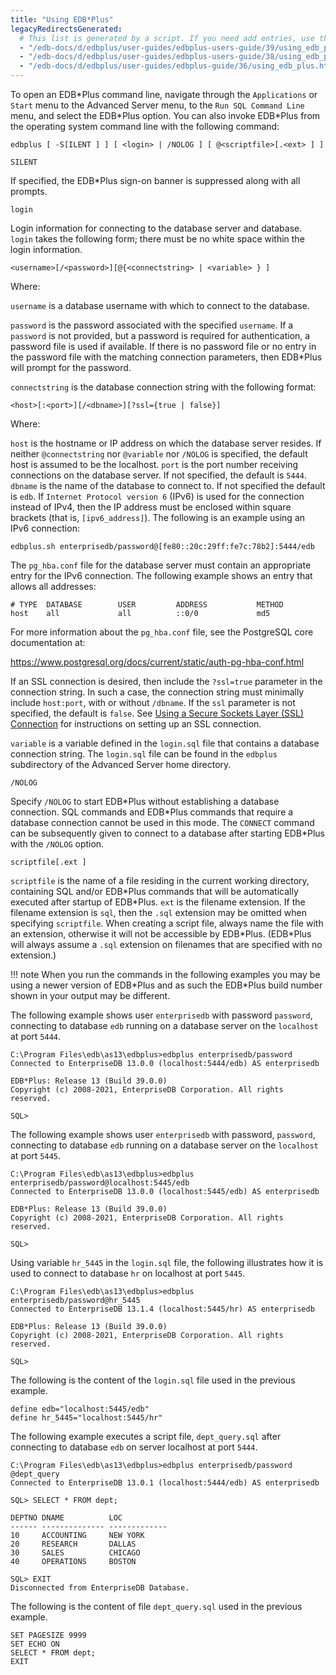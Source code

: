 ```yaml
---
title: "Using EDB*Plus"
legacyRedirectsGenerated:
  # This list is generated by a script. If you need add entries, use the `legacyRedirects` key.
  - "/edb-docs/d/edbplus/user-guides/edbplus-users-guide/39/using_edb_plus.html"
  - "/edb-docs/d/edbplus/user-guides/edbplus-users-guide/38/using_edb_plus.html"
  - "/edb-docs/d/edbplus/user-guides/edbplus-guide/36/using_edb_plus.html"
---
```


<div id="using_edb_plus" class="registered_link"></div>

<div id="starting_edb_plus" class="registered_link"></div>

To open an EDB\*Plus command line, navigate through the `Applications` or `Start` menu to the Advanced Server menu, to the `Run SQL Command Line` menu, and select the EDB\*Plus option. You can also invoke EDB\*Plus from the operating system command line with the following command:

```text
edbplus [ -S[ILENT ] ] [ <login> | /NOLOG ] [ @<scriptfile>[.<ext> ] ]
```

`SILENT`

 If specified, the EDB\*Plus sign-on banner is suppressed along with all prompts.

`login`

 Login information for connecting to the database server and database. `login` takes the following form; there must be no white space within the login information.

```text
<username>[/<password>][@{<connectstring> | <variable> } ]
```

 Where:

 `username` is a database username with which to connect to the database.

 `password` is the password associated with the specified `username`. If a `password` is not provided, but a password is required for authentication, a password file is used if available. If there is no password file or no entry in the password file with the matching connection parameters, then EDB\*Plus will prompt for the password.

 `connectstring` is the database connection string with the following format:

```text
<host>[:<port>][/<dbname>][?ssl={true | false}]
```

 Where:

 `host` is the hostname or IP address on which the database server resides. If neither `@connectstring` nor `@variable` nor `/NOLOG` is specified, the default host is assumed to be the localhost. `port` is the port number receiving connections on the database server. If not specified, the default is `5444`. `dbname` is the name of the database to connect to. If not specified the default is `edb`. If `Internet Protocol version 6` (IPv6) is used for the connection instead of IPv4, then the IP address must be enclosed within square brackets (that is, `[ipv6_address]`). The following is an example using an IPv6 connection:

```text
edbplus.sh enterprisedb/password@[fe80::20c:29ff:fe7c:78b2]:5444/edb
```

 The `pg_hba.conf` file for the database server must contain an appropriate entry for the IPv6 connection. The following example shows an entry that allows all addresses:

```text
# TYPE  DATABASE        USER         ADDRESS           METHOD
host    all             all          ::0/0             md5
```

For more information about the `pg_hba.conf` file, see the PostgreSQL core documentation at:

 <https://www.postgresql.org/docs/current/static/auth-pg-hba-conf.html>

 If an SSL connection is desired, then include the `?ssl=true` parameter in the connection string. In such a case, the connection string must minimally include `host:port`, with or without `/dbname`. If the `ssl` parameter is not specified, the default is `false`. See [Using a Secure Sockets Layer (SSL) Connection](05_using_edb_plus_with_ssl/#using_edb_plus_with_ssl) for instructions on setting up an SSL connection.

 `variable` is a variable defined in the `login.sql` file that contains a database connection string. The `login.sql` file can be found in the `edbplus` subdirectory of the Advanced Server home directory.

`/NOLOG`

 Specify `/NOLOG` to start EDB\*Plus without establishing a database connection. SQL commands and EDB\*Plus commands that require a database connection cannot be used in this mode. The `CONNECT` command can be subsequently given to connect to a database after starting EDB\*Plus with the `/NOLOG` option.

`scriptfile[.ext ]`

 `scriptfile` is the name of a file residing in the current working directory, containing SQL and/or EDB\*Plus commands that will be automatically executed after startup of EDB\*Plus. `ext` is the filename extension. If the filename extension is `sql`, then the `.sql` extension may be omitted when specifying `scriptfile`. When creating a script file, always name the file with an extension, otherwise it will not be accessible by EDB\*Plus. (EDB\*Plus will always assume a `.sql` extension on filenames that are specified with no extension.)

!!! note
    When you run the commands in the following examples you may be using a newer version of EDB\*Plus and as such the EDB\*Plus build number shown in your output may be different. 

The following example shows user `enterprisedb` with password `password`, connecting to database `edb` running on a database server on the `localhost` at port `5444`.

```text
C:\Program Files\edb\as13\edbplus>edbplus enterprisedb/password
Connected to EnterpriseDB 13.0.0 (localhost:5444/edb) AS enterprisedb

EDB*Plus: Release 13 (Build 39.0.0)
Copyright (c) 2008-2021, EnterpriseDB Corporation. All rights reserved.

SQL>
```

The following example shows user `enterprisedb` with password, `password`, connecting to database `edb` running on a database server on the `localhost` at port `5445`.

```text
C:\Program Files\edb\as13\edbplus>edbplus enterprisedb/password@localhost:5445/edb
Connected to EnterpriseDB 13.0.0 (localhost:5445/edb) AS enterprisedb

EDB*Plus: Release 13 (Build 39.0.0)
Copyright (c) 2008-2021, EnterpriseDB Corporation. All rights reserved.

SQL>
```

Using variable `hr_5445` in the `login.sql` file, the following illustrates how it is used to connect to database `hr` on localhost at port `5445`.

```text
C:\Program Files\edb\as13\edbplus>edbplus enterprisedb/password@hr_5445
Connected to EnterpriseDB 13.1.4 (localhost:5445/hr) AS enterprisedb

EDB*Plus: Release 13 (Build 39.0.0)
Copyright (c) 2008-2021, EnterpriseDB Corporation. All rights reserved.

SQL>
```

The following is the content of the `login.sql` file used in the previous example.

```text
define edb="localhost:5445/edb"
define hr_5445="localhost:5445/hr"
```

The following example executes a script file, `dept_query.sql` after connecting to database `edb` on server localhost at port `5444`.

```text
C:\Program Files\edb\as13\edbplus>edbplus enterprisedb/password @dept_query
Connected to EnterpriseDB 13.0.1 (localhost:5444/edb) AS enterprisedb

SQL> SELECT * FROM dept;

DEPTNO DNAME          LOC
------ -------------- -------------
10     ACCOUNTING     NEW YORK
20     RESEARCH       DALLAS
30     SALES          CHICAGO
40     OPERATIONS     BOSTON

SQL> EXIT
Disconnected from EnterpriseDB Database.
```

The following is the content of file `dept_query.sql` used in the previous example.

```text
SET PAGESIZE 9999
SET ECHO ON
SELECT * FROM dept;
EXIT
```
